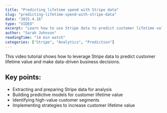 ```yaml
---
title: "Predicting lifetime spend with Stripe data"
slug: "predicting-lifetime-spend-with-stripe-data"
date: "2025.4.16"
type: "VIDEO"
excerpt: "Learn how to use Stripe data to predict customer lifetime value and optimize your business."
author: "Sarah Johnson"
readingTime: "14 min watch"
categories: ["Stripe", "Analytics", "Prediction"]
---
```


This video tutorial shows how to leverage Stripe data to predict customer lifetime value and make data-driven business decisions.

## Key points:

* Extracting and preparing Stripe data for analysis
* Building predictive models for customer lifetime value
* Identifying high-value customer segments
* Implementing strategies to increase customer lifetime value
